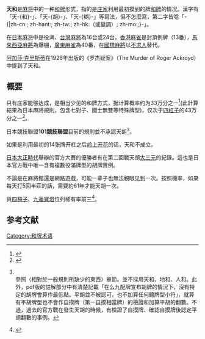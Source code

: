 {{noteTA
|T=zh-cn:天和 (麻将); zh-sg:天和 (麻将); zh-hk:天糊 (麻雀); zh-tw:天胡 (麻將);
|1=zh-cn:和牌; zh-sg:和牌; zh-hk:食糊; zh-tw:胡牌;
|2=zh-cn:天和; zh-sg:天和; zh-hk:天糊; zh-tw:天胡;
|3=zh-cn:地和; zh-sg:地和; zh-hk:地糊; zh-tw:地胡;
|4=zh-cn:人和; zh-sg:人和; zh-hk:人糊; zh-tw:人胡;
|5=zh-cn:杠; zh-sg:杠; zh-hk:槓; zh-tw:槓;
|6=zh-tw: 機率;zh-hk:概率 ;zh-hant: ;zh-cn:概率 ;zh-hans: ;
|G1=MA}}
'''天和'''是[[麻将|麻将]]中的一种[[和牌|和牌]]形式，指的是[[庄家_(麻将)|庄家]]利用最初摸到的牌[[和牌|和牌]]的情况。漢字有「天-{和}-」、「天-{胡}-」、「天-{糊}-」等寫法，但不怎麼寫，第二字皆唸「-{|zh-cn:{{Lang|zh-Latn-pinyin|hú}}; zh-hant:{{Lang|zh-Latn-pinyin|hú}}; zh-tw:{{Lang|zh-Bopo|ㄏㄨˊ}}; zh-hk:{{Lang|zh-Latn-pinyin|wu4}}（或變調{{Lang|zh-Latn-pinyin|wu2}}）; zh-mo:{{Lang|yue-Latn-jyutping|wu4}};}-」。

在[[日本麻将|日本麻将]]中是役满、[[台灣麻將|台灣麻將]]為16台或24台，[[香港麻雀|香港麻雀]]是封頂例牌（13番），[[馬來西亞麻將|馬來西亞麻將]]為爆棚，[[廣東麻雀|廣東麻雀]]為40番，在[[國標麻將|國標麻將]]以[[門前清自摸|不求人]]替代。

[[阿加莎·克里斯蒂|阿加莎·克里斯蒂]]在1926年出版的《罗杰疑案》（The Murder of Roger Ackroyd）中提到了天和。

== 概要 ==
只有庄家能够达成，是相当少见的和牌方式，据计算概率约为33万分之一<ref>{{Cite web |url=http://www10.plala.or.jp/rascalhp/mjmath.htm#6 |title=麻将的数学 |access-date=2010-02-21 |archive-date=2021-02-06 |archive-url=https://web.archive.org/web/20210206082727/http://www10.plala.or.jp/rascalhp/mjmath.htm#6 |dead-url=no }}</ref>(此計算結果為日本麻將規則，包含七對子、國士無雙等特殊牌型)，仅次于[[四槓子|四杠子]]的43万分之一<ref>{{Cite web|title=麻雀の役一覧（出現確率ランキング順）|url=http://麻雀講座.com/yaku/y99.html|access-date=2022-03-24}}</ref>。

日本競技聯盟'''101競技聯盟'''目前的規則並不承認天胡<ref>{{Cite web|author=101競技連盟|date=|url=http://www.101fed.com/rule.html|title=101競技規定|accessdate=2013-01-06|archive-date=2020-09-29|archive-url=https://web.archive.org/web/20200929133031/http://www.101fed.com/rule.html|dead-url=yes}}<br />{{Cite web|author=101競技連盟|date=|url=http://www.101fed.com/pdf/101rule.pdf|title=101競技規定|accessdate=2013-01-06|archive-date=2021-01-23|archive-url=https://web.archive.org/web/20210123231736/http://www.101fed.com/pdf/101rule.pdf|dead-url=no}}參照〈相對於一般規則所缺少的東西〉章節。並不採用天和、地和、人和。此外，pdf版的註解部分中有清楚記載「在么九配牌宣布胡牌的情況下，沒有特定的胡牌會算作最低點。平胡並不被認可，也不加算任何聽牌型小符」，就算有平胡牌型也不會作自摸牌（第一自摸相當牌）的檢證和加算平胡的翻數。不過，過去的官方戰在發生天胡的時候，有檢證了自摸牌、確認自摸牌後認定平胡翻數的事例。</ref>。

如果是利用最初的14张牌开杠之后[[岭上开花|岭上开花]]的话，天和不成立。

[[日本|日本]][[大正時代|大正時代]]舉辦的官方大賽的優勝者有在第二回戰天胡[[大三元|大三元]]的紀錄。這也是日本官方戰中唯一含有複數役滿牌型的胡牌實例。

不論是在麻將館還是網路遊戲，可能一辈子也無法親眼见到一次。按照機率，如果每天打5回半莊的話，需要約61年才能天胡一次。

與[[四槓子|四槓子]]、[[九蓮寶燈|九蓮寶燈]]位列稀有率前三<ref>{{Cite web|title=役満の出現確率を紹介！全11種の役満で一番難しい役満は何？|url=https://leonkkblog.com/yakuman/|access-date=2022-03-24|date=2021-03-16|last=もやし|work=麻雀教科書|language=ja}}</ref>。

==参考文献==
<div class="references-small">
<references />
</div>

{{日本麻将}}

[[Category:和牌术语|Category:和牌术语]]